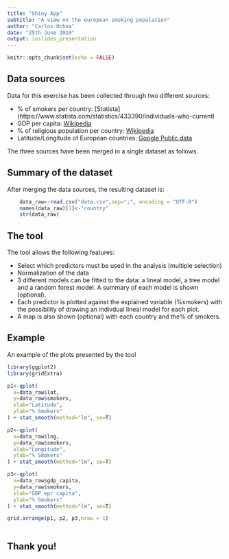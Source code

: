```yaml
---
title: "Shiny App"
subtitle: "A view on the european smoking population"
author: "Carlos Ochoa"
date: "25th June 2019"
output: ioslides_presentation
---
```


```r
knitr::opts_chunk$set(echo = FALSE)
```

## Data sources

Data for this exercise has been collected through two different sources:

- % of smokers per country: [Statista](https://www.statista.com/statistics/433390/individuals-who-currentl
- GDP per capita: [Wikipedia](https://en.wikipedia.org/wiki/List_of_countries_by_GDP_(PPP)_per_capita)
- % of religious population per country: [Wikipedia](https://en.wikipedia.org/wiki/Religions_by_country)
- Latitude/Longitude of European countries: [Google Public data](https://developers.google.com/public-data/docs/canonical/countries_csv)

The three sources have been merged in a single dataset as follows.

## Summary of the dataset

After merging the data sources, the resulting dataset is:

```r
    data_raw<-read.csv("data.csv",sep=";", encoding = "UTF-8")
    names(data_raw)[1]<-"country"
    str(data_raw)
```

## The tool

The tool allows the following features:

- Select which predictors must be used in the analysis (multiple selection)
- Normalization of the data
- 3 different models can be fitted to the data: a lineal model, a tree model and a random forest model. A summary of each model is shown (optional).
- Each predictor is plotted against the explained variable (%smokers) with the possibility of drawing an indivdual lineal model for each plot.
- A map is also shown (optional) with each country and the% of smokers. 

## Example

An example of the plots presented by the tool

```r
library(ggplot2)
library(gridExtra)

p1<-qplot(
  x=data_raw$lat,
  y=data_raw$smokers,
  xlab="Latitude",
  ylab="% Smokers"
) + stat_smooth(method="lm", se=T)

p2<-qplot(
  x=data_raw$lng,
  y=data_raw$smokers,
  xlab="Longitude",
  ylab="% Smokers"
) + stat_smooth(method="lm", se=T)

p3<-qplot(
  x=data_raw$gdp_capita,
  y=data_raw$smokers,
  xlab="GDP epr capita",
  ylab="% Smokers"
) + stat_smooth(method="lm", se=T)

grid.arrange(p1, p2, p3,nrow = 1)
          
```

## Thank you!
